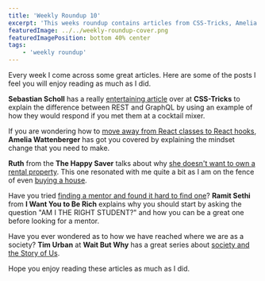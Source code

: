 ```yaml
---
title: 'Weekly Roundup 10'
excerpt: 'This weeks roundup contains articles from CSS-Tricks, Amelia Wattenberger, The Happy Saver, I Want you to be Rich and Wait but Why'
featuredImage: ../../weekly-roundup-cover.png
featuredImagePosition: bottom 40% center
tags:
    - 'weekly roundup'
---
```


Every week I come across some great articles. Here are some of the posts I feel you will enjoy reading as much as I did.

**Sebastian Scholl** has a really [entertaining article](https://css-tricks.com/meeting-graphql-at-a-cocktail-mixer/) over at **CSS-Tricks** to explain the difference between REST and GraphQL by using an example of how they would respond if you met them at a cocktail mixer.

If you are wondering how to [move away from React classes to React hooks](https://wattenberger.com/blog/react-hooks), **Amelia Wattenberger** has got you covered by explaining the mindset change that you need to make.

**Ruth** from the **The Happy Saver** talks about why [she doesn't want to own a rental property](https://www.thehappysaver.com/blog/no-i-dont-want-a-rental-property-thank-you). This one resonated with me quite a bit as I am on the fence of even [buying a house](/blog/rent-buy-house).

Have you tried [finding a mentor and found it hard to find one](https://www.iwillteachyoutoberich.com/blog/hard-to-find-mentor-coach/)? **Ramit Sethi** from **I Want You to Be Rich** explains why you should start by asking the question "AM I THE RIGHT STUDENT?" and how you can be a great one before looking for a mentor.

Have you ever wondered as to how we have reached where we are as a society? **Tim Urban** at **Wait But Why** has a great series about [society and the Story of Us](https://waitbutwhy.com/2019/08/story-of-us.html).

Hope you enjoy reading these articles as much as I did.
